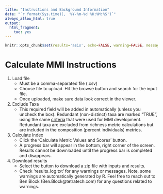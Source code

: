 ```yaml
---
title: "Instructions and Background Information"
date: "`r format(Sys.time(), '%Y-%m-%d %H:%M:%S')`"
always_allow_html: true
output:
  html_fragment:
    toc: yes
---
```


```r
knitr::opts_chunk$set(results='asis', echo=FALSE, warning=FALSE, message = FALSE)
```

# Calculate MMI Instructions

1.  Load file
    -   Must be a comma-separated file (.csv)
    -   Choose file to upload. Hit the browse button and search for the input file.
    -   Once uploaded, make sure data look correct in the viewer.
2.  Exclude Taxa
    -   This required field will be added in automatically (unless you uncheck the box). Redundant (non-distinct) taxa are marked "TRUE", using the same <a href="https://github.com/Blocktt/ShinyAppDocuments/blob/main/KDHEtools/Reports/EXCLUDE_RedundantTaxa_DecisionCriteria.docx/" target="_blank">criteria</a> that were used for MMI development. Redundant taxa are excluded from richness metric calculations but are included in the composition (percent individuals) metrics.
3.  Calculate Index
    -   Click the 'Calculate Metric Values and Scores' button.
    -   A progress bar will appear in the bottom, right corner of the screen. Results cannot be downloaded until the progress bar is completed and disappears.
4.  Download results
    -   Select the button to download a zip file with inputs and results.
    -   Check 'results_log.txt' for any warnings or messages. Note, some warnings are automatically generated by R. Feel free to reach out to Ben Block (Ben.Block\@tetratech.com) for any questions related to warnings.
